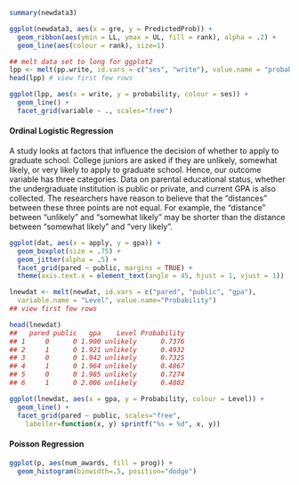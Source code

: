 ```r
summary(newdata3)

```

```r
ggplot(newdata3, aes(x = gre, y = PredictedProb)) +
  geom_ribbon(aes(ymin = LL, ymax = UL, fill = rank), alpha = .2) +
  geom_line(aes(colour = rank), size=1)
```

```r
## melt data set to long for ggplot2
lpp <- melt(pp.write, id.vars = c("ses", "write"), value.name = "probability")
head(lpp) # view first few rows
```

```r
ggplot(lpp, aes(x = write, y = probability, colour = ses)) +
  geom_line() +
  facet_grid(variable ~ ., scales="free")
```
<!------------------------------------------------------------->

#### Ordinal Logistic Regression

A study looks at factors that influence the decision of whether to apply to graduate school. College juniors are asked if they are unlikely, somewhat likely, or very likely to apply to graduate school. Hence, our outcome variable has three categories. Data on parental educational status, whether the undergraduate institution is public or private, and current GPA is also collected. The researchers have reason to believe that the "distances" between these three points are not equal. For example, the "distance" between "unlikely" and "somewhat likely" may be shorter than the distance between "somewhat likely" and "very likely".

```r
ggplot(dat, aes(x = apply, y = gpa)) +
  geom_boxplot(size = .75) +
  geom_jitter(alpha = .5) +
  facet_grid(pared ~ public, margins = TRUE) +
  theme(axis.text.x = element_text(angle = 45, hjust = 1, vjust = 1))
```
```r
lnewdat <- melt(newdat, id.vars = c("pared", "public", "gpa"),
  variable.name = "Level", value.name="Probability")
## view first few rows
```
```r
head(lnewdat)
##   pared public   gpa    Level Probability
## 1     0      0 1.900 unlikely      0.7376
## 2     1      0 1.921 unlikely      0.4932
## 3     0      0 1.942 unlikely      0.7325
## 4     1      0 1.964 unlikely      0.4867
## 5     0      0 1.985 unlikely      0.7274
## 6     1      0 2.006 unlikely      0.4802
```
```r
ggplot(lnewdat, aes(x = gpa, y = Probability, colour = Level)) +
  geom_line() +
  facet_grid(pared ~ public, scales="free",
    labeller=function(x, y) sprintf("%s = %d", x, y))
```
#### Poisson Regression

```r
ggplot(p, aes(num_awards, fill = prog)) +
  geom_histogram(binwidth=.5, position="dodge")
```
